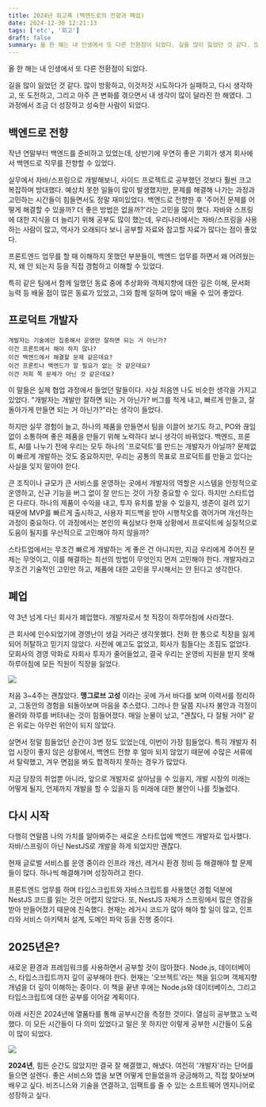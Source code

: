 ```yaml
---
title: 2024년 회고록 (백엔드로의 전향과 폐업)
date: 2024-12-30 12:21:13
tags: ['etc', '회고']
draft: false
summary: 올 한 해는 내 인생에서 또 다른 전환점이 되었다. 길을 많이 잃었던 것 같다. 많이 방황하고, 이것저것 시도하다가 실패하고, 다시 생각하고, 또 도전하고, 그리고 아주 큰 변화를 겪으면서 내 생각이 많이 달라진 한 해였다. 그 과정에서 조금 더 성장하고 성숙한 사람이 되었다.
---
```


올 한 해는 내 인생에서 또 다른 전환점이 되었다. <br/>

길을 많이 잃었던 것 같다. 많이 방황하고, 이것저것 시도하다가 실패하고, 다시 생각하고, 또 도전하고, 그리고 아주 큰 변화를 겪으면서 내 생각이 많이 달라진 한 해였다. 그 과정에서 조금 더 성장하고 성숙한 사람이 되었다.

## 백엔드로 전향

작년 연말부터 백엔드를 준비하고 있었는데, 상반기에 우연히 좋은 기회가 생겨 회사에서 백엔드로 직무를 전향할 수 있었다.

실무에서 자바/스프링으로 개발해보니, 사이드 프로젝트로 공부했던 것보다 훨씬 크고 복잡하며 방대했다. 예상치 못한 일들이 많이 발생했지만, 문제를 해결해 나가는 과정과 고민하는 시간들이 힘들면서도 정말 재미있었다. 백엔드로 전향한 후 '주어진 문제를 어떻게 해결할 수 있을까? 더 좋은 방법은 없을까?'라는 고민을 많이 했다. 자바와 스프링에 대한 지식을 더 늘리기 위해 공부도 많이 했는데, 우리나라에서는 자바/스프링을 사용하는 사람이 많고, 역사가 오래되다 보니 공부할 자료와 참고할 자료가 많다는 점이 좋았다.

프론트엔드 업무를 할 때 이해하지 못했던 부분들이, 백엔드 업무를 하면서 왜 어려웠는지, 왜 안 되는지 등을 직접 경험하고 이해할 수 있었다.

특히 같은 팀에서 함께 일했던 동료 중에 추상화와 객체지향에 대한 깊은 이해, 문서화 능력 등 배울 점이 많은 동료가 있었고, 그와 함께 일하며 많이 배울 수 있어 좋았다.

## 프로덕트 개발자

`개발자는 기술에만 집중해서 운영만 잘하면 되는 거 아닌가?` <br/>
`이건 프론트에서 해야 하지 않나?` <br/>
`이건 백엔드에서 해결할 문제 같은데요?` <br/>
`이건 프론트나 백엔드가 알 필요가 없는 것 같은데요?` <br/>
`이건 저희 쪽 문제가 아닌 것 같은데요?` <br/>

이 말들은 실제 협업 과정에서 들었던 말들이다. 사실 처음엔 나도 비슷한 생각을 가지고 있었다. "개발자는 개발만 잘하면 되는 거 아닌가? 버그를 적게 내고, 빠르게 만들고, 잘 돌아가게 만들면 되는 거 아닌가?"라는 생각이 들었다.

하지만 실무 경험이 늘고, 하나의 제품을 만들면서 팀을 이끌어 보기도 하고, PO와 끊임없이 소통하며 좋은 제품을 만들기 위해 노력하다 보니 생각이 바뀌었다. 백엔드, 프론트, AI를 나누기 전에 우리는 모두 하나의 '프로덕트'를 만드는 개발자가 아닐까? 문제없이 빠르게 개발하는 것도 중요하지만, 우리는 공통의 목표로 프로덕트를 만들고 있다는 사실을 잊지 말아야 한다.

큰 조직이나 규모가 큰 서비스를 운영하는 곳에서 개발자의 역할은 시스템을 안정적으로 운영하고, 신규 기능을 버그 없이 잘 만드는 것이 가장 중요할 수 있다. 하지만 스타트업은 다르다. 하나의 제품이 수익을 내고, 투자 유치를 받을 수 있을지, 생존이 걸려 있기 때문에 MVP를 빠르게 출시하고, 사용자 피드백을 받아 시행착오를 겪어가며 개선하는 과정이 중요하다. 이 과정에서는 본인의 욕심보다 현재 상황에서 프로덕트에 실질적으로 도움이 될지를 우선적으로 고민해야 하지 않을까?

스타트업에서는 무조건 빠르게 개발하는 게 좋은 건 아니지만, 지금 우리에게 주어진 문제는 무엇이고, 이를 해결하는 최선의 방법이 무엇인지 먼저 고민해야 한다. 개발자라고 무조건 기술적인 고민만 하고, 제품에 대한 고민을 무시해서는 안 된다고 생각한다.

## 폐업

약 3년 넘게 다닌 회사가 폐업했다. 개발자로서 첫 직장이 하루아침에 사라졌다.

큰 회사에 인수되었기에 경영난이 생길 거라곤 생각못했다. 전화 한 통으로 직장을 잃게 되어 허탈하고 믿기지 않았다. 사전에 예고도 없었고, 회사가 힘들다는 조짐도 없었다. 모회사의 경영 악화로 자회사 투자가 줄어들었고, 결국 우리는 운영비 지원을 받지 못해 하루아침에 모든 직원이 직장을 잃었다.

![](/static/images/etc/asdf.png)

처음 3~4주는 괜찮았다. **맹그로브 고성** 이라는 곳에 가서 바다를 보며 이력서를 정리하고, 그동안의 경험을 되돌아보며 마음을 추스렸다. 그러나 한 달쯤 지나자 불안과 걱정이 몰려와 하루를 버텨내는 것이 힘들어졌다. 매일 눈물이 났고, "괜찮다, 다 잘될 거야" 같은 위로는 아무런 위안이 되지 않았다.

살면서 정말 힘들었던 순간이 3번 정도 있었는데, 이번이 가장 힘들었다. 특히 개발자 취업 시장이 좋지 않은 상황에서, 백엔드 전향 후 얼마 되지 않았기 때문에 수많은 서류에서 탈락했고, 겨우 면접을 봐도 합격하지 못하는 경우가 많았다.

지금 당장의 취업뿐 아니라, 앞으로 개발자로 살아남을 수 있을지, 개발 시장의 미래는 어떻게 될지, 언제까지 개발을 할 수 있을지 등 미래에 대한 불안이 나를 짓눌렀다.

## 다시 시작

다행히 연말쯤 나의 가치를 알아봐주는 새로운 스타트업에 백엔드 개발자로 입사했다. 자바/스프링이 아닌 NestJS로 개발을 하게 되었지만 괜찮다.

현재 글로벌 서비스를 운영 중이라 인프라 개선, 레거시 환경 정비 등 해결해야 할 문제들이 많다. 하나씩 해결해가며 성장하려고 한다.

프론트엔드 업무를 하며 타입스크립트와 자바스크립트를 사용했던 경험 덕분에 NestJS 코드를 읽는 것은 어렵지 않았다. 또, NestJS 자체가 스프링에서 많은 영감을 받아 만들어졌기 때문에 친숙했다. 현재는 레거시 코드가 많아 해야 할 일이 많고, 인프라와 서비스 아키텍처 설계, 도메인 파악 등을 진행 중이다.

## 2025년은?

새로운 환경과 프레임워크를 사용하면서 공부할 것이 많아졌다. Node.js, 데이터베이스, 타입스크립트까지 깊이 공부해야 한다. 현재는 '오브젝트'라는 책을 읽으며 객체지향 개념을 더 깊이 이해하는 중이다. 이 책을 끝낸 후에는 Node.js와 데이터베이스, 그리고 타입스크립트에 대한 공부를 이어갈 계획이다.

아래 사진은 2024년에 열품타를 통해 공부시간을 측정한 것이다. 열심히 공부했고 노력했다. 이 모든 시간들이 다 의미 있었다고 말은 못 하지만 이렇게 공부한 시간들이 도움이 많이 되었다.

![](/static/images/etc/studytime.png)

**2024년**, 힘든 순간도 많았지만 결국 잘 해결했고, 해냈다. 여전히 '개발자'라는 단어를 들으면 설렌다. 좋은 서비스와 앱을 보면 어떻게 만들었을까 궁금해하고, 직접 찾아보며 배우고 싶다. 비즈니스와 기술을 연결하고, 임팩트를 줄 수 있는 소프트웨어 엔지니어로 성장하고 싶다.
